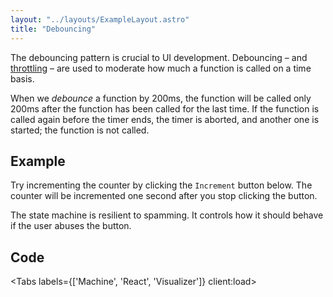 ```yaml
---
layout: "../layouts/ExampleLayout.astro"
title: "Debouncing"
---
```



The debouncing pattern is crucial to UI development.
Debouncing – and [throttling](/throttling/) – are used to moderate
how much a function is called on a time basis.

When we *debounce* a function by 200ms, the function will be called only 200ms
after the function has been called for the last time.
If the function is called again before the timer ends,
the timer is aborted, and another one is started; the function is not called.

## Example

Try incrementing the counter by clicking the `Increment` button below.
The counter will be incremented one second after you stop clicking the button.

The state machine is resilient to spamming. It controls how it should behave if the user abuses the button.

<DemoEntrypoint client:load />

## Code

<Tabs labels={['Machine', 'React', 'Visualizer']} client:load>
  <Fragment slot="1">
    <DemoMachineCode />
  </Fragment>

  <Fragment slot="2">
    <DemoReactCode />
  </Fragment>

  <Fragment slot="3">
    <StatelyVisualizer src="https://stately.ai/registry/editor/embed/ffb84170-4403-4304-889d-3eefadc0465b?mode=Design&machineId=a5823380-73ed-475b-ba67-73c09f421074" />
  </Fragment>
</Tabs>

